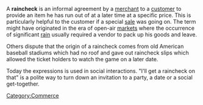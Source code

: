 A '''raincheck''' is an informal agreement by a [[merchant]] to a [[customer]] to provide an item he has run out of at a later time at a specific price.  This is particularly helpful to the customer if a special [[sale]] was going on.  The term might have originated in the era of open-air [[market]]s where the occurrence of significant [[rain]] usually required a vendor to pack up his goods and leave.

Others dispute that the origin of a raincheck comes from old American baseball stadiums which had no roof and gave out raincheck slips which allowed the ticket holders to watch the game on a later date. 

Today the expressions is used in social interactions. "I'll get a raincheck on that" is a polite way to turn down an invitation to a party, a date or a social get-together.

[[Category:Commerce]]